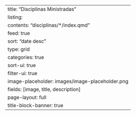---
title: "Disciplinas Ministradas"
listing:
  contents: "disciplinas/*/index.qmd"
  feed: true
  sort: "date desc"
  type: grid
  categories: true
  sort-ui: true
  filter-ui: true
  image-placeholder: images/image-placeholder.png
  fields: [image, title, description]
page-layout: full
title-block-banner: true
---